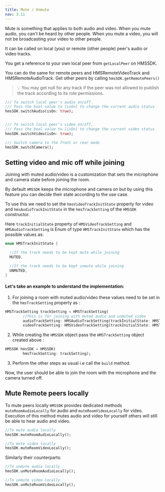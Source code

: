 ```yaml
---
title: Mute / Unmute
nav: 3.11
---
```


Mute is something that applies to both audio and video. When you mute audio, you can't be heard by other people. When you mute a video, you will not be broadcasting your video to other people.

It can be called on local (you) or remote (other people) peer's audio or video tracks.

You get a reference to your own local peer from `getLocalPeer` on HMSSDK.

You can do the same for remote peers and HMSRemoteVideoTrack and HMSRemoteAudioTrack. Get other peers by calling `hmsSDK.getRemotePeers()`

> 💡 You may get null for any track if the peer was not allowed to publish the track according to its role permissions.


```dart
/// To switch local peer's audio on/off.
/// Pass the bool value to [isOn] to change the current audio status
hmsSDK.switchAudio(isOn: true);


/// To switch local peer's video on/off.
/// Pass the bool value to [isOn] to change the current video status
hmsSDK.switchVideo(isOn: true);

/// Switch camera to the front or rear mode
hmsSDK.switchCamera();
````

## Setting video and mic off while joining

Joining with muted audio/video is a customization that sets the microphone and camera state before joining the room.

By default `HMSSDK` keeps the microphone and camera on but by using this feature you can decide their state according to the use case.

To use this we need to set the `hmsVideoTrackInitState` property for video and `hmsAudioTrackInitState` in the `hmsTrackSetting`
of the `HMSSDK` constructor.

Here `trackInitialState` property of `HMSVideoTrackSetting` and `HMSAudioTrackSetting` is Enum of type `HMSTrackInitState` which has the possible values as:

```dart
enum HMSTrackInitState {

  //If the track needs to be kept mute while joining
  MUTED,

  //If the track needs to be kept unmute while joining
  UNMUTED,
}
```
#### Let's take an example to understand the implementation: 

1. For joining a room with muted audio/video these values need to be set in the `hmsTrackSetting` property as :

```dart
HMSTrackSetting trackSetting = HMSTrackSetting(
        //This is for joining with muted audio and unmuted video
        audioTrackSetting: HMSAudioTrackSetting(trackInitialState: HMSTrackInitState.MUTED),
        videoTrackSetting: HMSVideoTrackSetting(trackInitialState: HMSTrackInitState.MUTED));
```
2. While creating the `HMSSDK` object pass the `HMSTrackSetting` object created above :

```dart 
HMSSDK hmsSDK = HMSSDK(
        hmsTrackSetting: trackSetting);
```

3. Perform the other steps as usual i.e call the `build` method.

Now, the user should be able to join the room with the microphone and the camera turned off.

## Mute Remote peers locally 

To mute peers locally `HMSSDK` provides dedicated methods `muteRoomAudioLocally` for audio and `muteRoomVideoLocally` for video. Execution 
of this method mutes audio and video for yourself others will still be able to hear audio and video.

```dart 
//To mute audio locally
hmsSDK.muteRoomAudioLocally();

//To mute video locally
hmsSDK.muteRoomVideoLocally();
```

Similarly their counterparts:

```dart
//To unmute audio locally
hmsSDK.unMuteRoomAudioLocally();

//To unmute video locally
hmsSDK.unMuteRoomVideoLocally();
```
